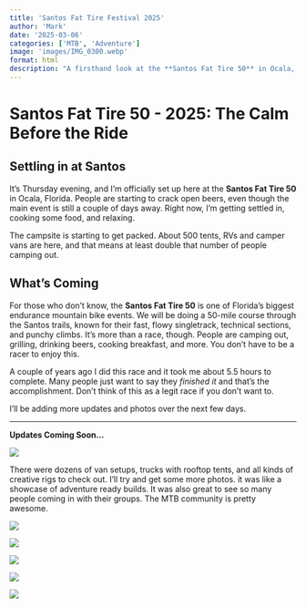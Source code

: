 ```yaml
---
title: 'Santos Fat Tire Festival 2025'
author: 'Mark'
date: '2025-03-06'
categories: ['MTB', 'Adventure']
image: 'images/IMG_0300.webp'
format: html
description: "A firsthand look at the **Santos Fat Tire 50** in Ocala, Florida—one of the biggest endurance mountain bike races in the state. Follow along as I settle in, soak up the atmosphere, and gear up for a weekend of riding, camping, and community. More updates coming soon!"
---
```


# Santos Fat Tire 50 - 2025: The Calm Before the Ride

## Settling in at Santos

It's Thursday evening, and I'm officially set up here at the **Santos Fat Tire 50** in Ocala, Florida. People are starting to crack open beers, even though the main event is still a couple of days away. Right now, I'm getting settled in, cooking some food, and relaxing.

The campsite is starting to get packed. About 500 tents, RVs and camper vans are here, and that means at least double that number of people camping out.

## What's Coming

For those who don’t know, the **Santos Fat Tire 50** is one of Florida’s biggest endurance mountain bike events. We will be doing a 50-mile course through the Santos trails, known for their fast, flowy singletrack, technical sections, and punchy climbs. It's more than a race, though. People are camping out, grilling, drinking beers, cooking breakfast, and more. You don't have to be a racer to enjoy this.

A couple of years ago I did this race and it took me about 5.5 hours to complete. Many people just want to say they *finished it* and that's the accomplishment. Don't think of this as a legit race if you don't want to.

I’ll be adding more updates and photos over the next few days.

------------------------------------------------------------------------

**Updates Coming Soon…**

![](images/IMG_0302.webp)

There were dozens of van setups, trucks with rooftop tents, and all kinds of creative rigs to check out. I'll try and get some more photos. it was like a showcase of adventure ready builds. It was also great to see so many people coming in with their groups. The MTB community is pretty awesome.

![](images/IMG_0295.webp)

![](images/IMG_0298.webp)

![](images/IMG_0299.webp)

![](images/IMG_0300.webp)

![](images/IMG_0306.webp)
